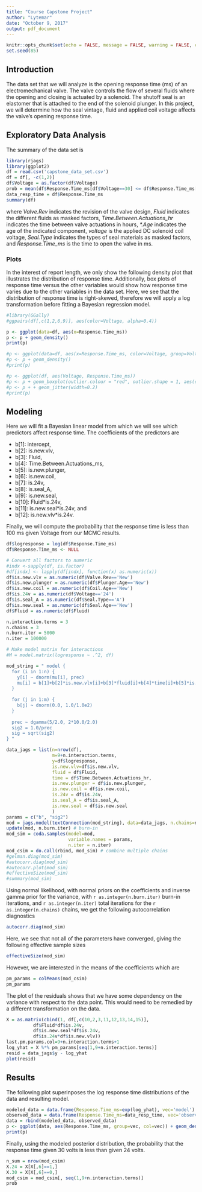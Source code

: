```yaml
---
title: "Course Capstone Project"
author: "Lytemar"
date: "October 9, 2017"
output: pdf_document
---
```


```r
knitr::opts_chunk$set(echo = FALSE, message = FALSE, warning = FALSE, cache=TRUE)
set.seed(85)
```

## Introduction

The data set that we will analyze is the opening response time (ms) of an electromechanical valve.
The valve controls the flow of several fluids where the opening and closing is actuated by a solenoid.
The shutoff seal is an elastomer that is attached to the end of the solenoid plunger.
In this project, we will determine how the seal vintage, fluid and applied coil voltage affects the valve's opening response time.

## Exploratory Data Analysis

The summary of the data set is

```r
library(rjags)
library(ggplot2)
df = read.csv('capstone_data_set.csv')
df = df[, -c(1,2)]
df$Voltage = as.factor(df$Voltage)
prob = mean(df$Response.Time_ms[df$Voltage==30] <= df$Response.Time_ms[df$Voltage==24])
data_resp_time = df$Response.Time_ms
summary(df)
```

where *Valve.Rev* indicates the revision of the valve design, *Fluid* indicates the different fluids as masked factors, *Time.Between.Actuations_hr* indicates the time between valve actuations in hours, *\*.Age* indicates the age of the indicated component, *voltage* is the applied DC solenoid coil voltage, *Seal.Type* indicates the types of seal materials as masked factors, and *Response.Time_ms* is the time to open the valve in ms.

### Plots

In the interest of report length, we only show the following density plot that illustrates the distribution of response time.
Additionally, box plots of response time versus the other variables would show how response time varies due to the other variables in the data set.
Here, we see that the distribution of response time is right-skewed, therefore we will apply a log transformation before fitting a Bayesian regression model.


```r
#library(GGally)
#ggpairs(df[,c(1,2,6,9)], aes(color=Voltage, alpha=0.4))

p <- ggplot(data=df, aes(x=Response.Time_ms))
p <- p + geom_density()
print(p)

#p <- ggplot(data=df, aes(x=Response.Time_ms, color=Voltage, group=Voltage))
#p <- p + geom_density()
#print(p)

#p <- ggplot(df, aes(Voltage, Response.Time_ms))
#p <- p + geom_boxplot(outlier.colour = "red", outlier.shape = 1, aes(color=Fluid))
#p <- p + + geom_jitter(width=0.2)
#print(p)
```

## Modeling

Here we will fit a Bayesian linear model from which we will see which predictors affect response time.
The coefficients of the predictors are

- b[1]: intercept,
- b[2]: is.new.vlv,
- b[3]: Fluid,
- b[4]: Time.Between.Actuations_ms,
- b[5]: is.new.plunger,
- b[6]: is.new.coil,
- b[7]: is.24v,
- b[8]: is.seal_A,
- b[9]: is.new.seal,
- b[10]: Fluid*is.24v,
- b[11]: is.new.seal*is.24v, and
- b[12]: is.new.vlv*is.24v.

Finally, we will compute the probability that the response time is less than 100 ms given Voltage from our MCMC results.

```r

df$logresponse = log(df$Response.Time_ms)
df$Response.Time_ms <- NULL

# Convert all factors to numeric
#indx <-sapply(df, is.factor)
#df[indx] <- lapply(df[indx], function(x) as.numeric(x))
df$is.new.vlv = as.numeric(df$Valve.Rev=='New')
df$is.new.plunger = as.numeric(df$Plunger.Age=='New')
df$is.new.coil = as.numeric(df$Coil.Age=='New')
df$is.24v = as.numeric(df$Voltage=='24')
df$is.seal_A = as.numeric(df$Seal.Type=='A')
df$is.new.seal = as.numeric(df$Seal.Age=='New')
df$Fluid = as.numeric(df$Fluid)

n.interaction.terms = 3
n.chains = 3
n.burn.iter = 5000
n.iter = 100000

# Make model matrix for interactions
#M = model.matrix(logresponse ~ .^2, df)

mod_string = " model {
  for (i in 1:n) {
    y[i] ~ dnorm(mu[i], prec)
    mu[i] = b[1]+b[2]*is.new.vlv[i]+b[3]*fluid[i]+b[4]*time[i]+b[5]*is.new.plunger[i]+b[6]*is.new.coil[i]+b[7]*is.24v[i]+b[8]*is.seal_A[i]+b[9]*is.new.seal[i]+b[10]*is.24v[i]*fluid[i]+b[11]*is.24v[i]*is.new.seal[i]+b[12]*is.24v[i]*is.new.vlv[i]
  }
  
  for (j in 1:m) {
    b[j] ~ dnorm(0.0, 1.0/1.0e2)
  }
  
  prec ~ dgamma(5/2.0, 2*10.0/2.0)
  sig2 = 1.0/prec
  sig = sqrt(sig2)
} "

data_jags = list(n=nrow(df), 
                 m=9+n.interaction.terms, 
                 y=df$logresponse,
                 is.new.vlv=df$is.new.vlv,
                 fluid = df$Fluid,
                 time = df$Time.Between.Actuations_hr,
                 is.new.plunger = df$is.new.plunger,
                 is.new.coil = df$is.new.coil,
                 is.24v = df$is.24v,
                 is.seal_A = df$is.seal_A,
                 is.new.seal = df$is.new.seal
                 )
params = c("b", "sig2")
mod = jags.model(textConnection(mod_string), data=data_jags, n.chains=n.chains)
update(mod, n.burn.iter) # burn-in
mod_sim = coda.samples(model=mod,
                       variable.names = params,
                       n.iter = n.iter)
mod_csim = do.call(rbind, mod_sim) # combine multiple chains
#gelman.diag(mod_sim)
#autocorr.diag(mod_sim)
#autocorr.plot(mod_sim)
#effectiveSize(mod_sim)
#summary(mod_sim)

```

Using normal likelihood, with normal priors on the coefficients and inverse gamma prior for the variance, with `r as.integer(n.burn.iter)` burn-in iterations, and `r as.integer(n.iter)` total iterations for the `r as.integer(n.chains)` chains, we get the following autocorrelation diagnostics

```r
autocorr.diag(mod_sim)
```

Here, we see that not all of the parameters have converged, giving the following effective sample sizes
```r
effectiveSize(mod_sim)
```

However, we are interested in the means of the coefficients which are
```r
pm_params = colMeans(mod_csim)
pm_params
```

The plot of the residuals shows that we have some dependency on the variance with respect to the data point.
This would need to be remedied by a different transformation on the data.

```r
X = as.matrix(cbind(1, df[,c(10,2,3,11,12,13,14,15)],
          df$Fluid*df$is.24v,
          df$is.new.seal*df$is.24v,
          df$is.24v*df$is.new.vlv))
last.pm.params.col=9+n.interaction.terms+1
log_yhat = X %*% pm_params[seq(1,9+n.interaction.terms)]
resid = data_jags$y - log_yhat
plot(resid)
```

## Results
The following plot superinposes the log response time distributions of the data and resulting model.

```r
modeled_data = data.frame(Response.Time_ms=exp(log_yhat), vec='model')
observed_data = data.frame(Response.Time_ms=data_resp_time, vec='observed')
data = rbind(modeled_data, observed_data)
p <- ggplot(data, aes(Response.Time_ms, group=vec, col=vec)) + geom_density()
print(p)
```

Finally, using the modeled posterior distribution, the probability that the response time given 30 volts is less than given 24 volts.
```r
n_sum = nrow(mod_csim)
X.24 = X[X[,6]==1,]
X.30 = X[X[,6]==0,]
mod_csim = mod_csim[, seq(1,9+n.interaction.terms)]
prob
```


